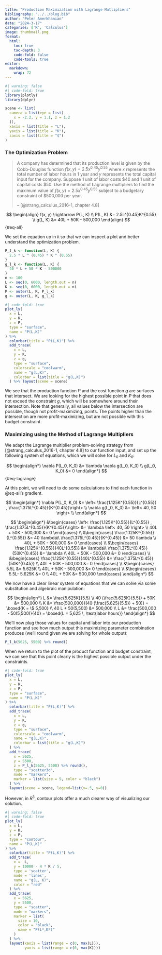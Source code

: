 ```yaml
---
title: "Production Maximization with Lagrange Mutlipliers"
bibliography: "../../blog.bib"
author: "Peter Amerkhanian"
date: "2024-3-17"
categories: ['R', 'Calculus']
image: thumbnail.png
format:
  html:
    toc: true
    toc-depth: 3
    code-fold: false
    code-tools: true
editor: 
  markdown: 
    wrap: 72
---
```


```r
#| warning: false
#| code-fold: true
library(plotly)
library(dplyr)

scene <- list(
  camera = list(eye = list(
    x = -2.2, y = 1.1, z = 1.2
  )),
  xaxis = list(title = "L"),
  yaxis = list(title = "K"),
  zaxis = list(title = "$")
)
```

### The Optimization Problem

> A company has determined that its production level is given by the
> Cobb-Douglas function $f(x,y)=2.5x^{0.45}y^{0.55}$ where $x$
> represents the total number of labor hours in 1 year and $y$
> represents the total capital input for the company. Suppose 1 unit of
> labor costs \$40 and 1 unit of capital costs \$50. Use the method of
> Lagrange multipliers to find the maximum value of
> $f(x,y)=2.5x^{0.45}y^{0.55}$ subject to a budgetary constraint of
> \$500,000 per year.  
> 
> -- [@strang_calculus_2016-1, chapter 4.8]

$$
\begin{align}
f(x, y) \rightarrow P(L, K) \\
P(L, K) &= 2.5L^{0.45}K^{0.55} \\
g(L, K) &= 40L + 50K - 500,000
\end{align}
$$ {#eq-all}

We set the equation up in `R` so that we can inspect a plot and better
understand the optimization problem.

```r
P_l_k <- function(L, K) {
  2.5 * L ^ (0.45) * K ^ (0.55)
}
g_l_k <- function(L, K) {
  40 * L + 50 * K - 500000
}
n <- 100
L <- seq(0, 6000, length.out = n)
K <- seq(0, 6000, length.out = n)
P <- outer(L, K, P_l_k)
g <- outer(L, K, g_l_k)
```

```r
#| code-fold: true
plot_ly(
  x = L,
  y = K,
  z = P,
  type = "surface",
  name = "P(L,K)"
) %>%
  colorbar(title = "P(L,K)") %>%
  add_trace(
    x = L,
    y = K,
    z = g,
    type = "surface",
    colorscale = "coolwarm",
    name = "g(L,K)",
    colorbar = list(title = "g(L,K)")
  ) %>% layout(scene = scene)
```

We see that the production function $P$ and the cost function $g$ are surfaces that intersect. We are looking for the highest possible
point in $P$ that does not exceed the constraint $g$, which will be
somewhere around their intersection. Note that generally, all values
below the intersection are possible, though not profit-maximizing,
points. The points higher than the intersection are more
profit-maximizing, but are not possible with this budget constraint.

### Maximizing using the Method of Lagrange Multipliers

We adapt the Lagrange multiplier problem-solving strategy from
[@strang_calculus_2016-1, chapter 4.8] to our function input, and set up
the following system of equations, which we will solve for $L_0$ and
$K_0$:

$$
\begin{align*}
\nabla P(L_0, K_0) &= \lambda \nabla g(L_0, K_0) \\
g(L_0, K_0) &= 0
\end{align*}
$$ {#eq-lagrange}

At this point, we will need to do some calculations to find each
function in @eq-all's gradient.

$$
\begin{align*}
\nabla P(L_0, K_0) &= \left<  \frac{1.125K^{0.55}}{L^{0.55}} , \frac{1.375L^{0.45}}{K^{0.45}}\right> \\
\nabla g(L_0, K_0) &= \left< 40, 50 \right> \\
\end{align*}
$$

$$
\begin{align*}
&\begin{cases}
\left<  \frac{1.125K^{0.55}}{L^{0.55}} , \frac{1.375L^{0.45}}{K^{0.45}}\right> &= \lambda \left< 40, 50 \right> \\
40L + 50K - 500,000 &= 0
\end{cases} \\
&\begin{cases}
\frac{1.125K^{0.55}}{L^{0.55}} &= 40 \lambda\\
\frac{1.375L^{0.45}}{K^{0.45}} &= 50 \lambda \\
40L + 50K - 500,000 &= 0
\end{cases} \\
&\begin{cases}
\frac{1.125K^{0.55}}{40L^{0.55}} &= \lambda\\
\frac{1.375L^{0.45}}{50K^{0.45}} &= \lambda \\
40L + 50K - 500,000 &= 0
\end{cases} \\
&\begin{cases}
\frac{1.125K^{0.55}}{40L^{0.55}} &= \frac{1.375L^{0.45}}{50K^{0.45}} \\
40L + 50K - 500,000 &= 0
\end{cases} \\
&\begin{cases}
5.5L &= 5.625K \\
40L + 50K - 500,000 &= 0
\end{cases} \\
&\begin{cases}
5.5L- 5.625K &= 0 \\
40L + 50K &= 500,000
\end{cases}
\end{align*}
$$

We now have a clear linear system of equations that we can solve via
some substitution and algebraic manipulation:

$$
\begin{align*}
L &= \frac{5.625K}{5.5} \\
40 (\frac{5.625K}{5.5}) + 50K &= 500,000 \\
K &= \frac{500,000}{(40 (\frac{5.625}{5.5}) + 50)} = \boxed{K = \$ 5,500} \\
40 L + 50(5,500) &= 500,000 \\
 L &= \frac{500,000 - 50(5,500)}{40} = \boxed{L = 5,625 \, \text{labor hours}}
\end{align*}
$$

We'll now plug those values for capital and labor into our production function and see how much output this maximizing parameter combination produces (we'll round given we are solving for whole output):
```r
P_l_k(5625, 5500) %>% round()
```
When we return to the plot of the product function and budget constraint, we can see that this point clearly is the highest possible output under the constraints.
```r
#| code-fold: true
plot_ly(
  x = L,
  y = K,
  z = P,
  type = "surface",
  name = "P(L,K)"
) %>%
  colorbar(title = "P(L,K)") %>%
  add_trace(
    x = L,
    y = K,
    z = g,
    type = "surface",
    colorscale = "coolwarm",
    name = "g(L,K)",
    colorbar = list(title = "g(L,K)")
  ) %>%
  add_trace(
    x = 5625,
    y = 5500,
    z = P_l_k(5625, 5500) %>% round(),
    type = "scatter3d",
    mode = "markers",
    marker = list(size = 5, color = "black")
  ) %>%
  layout(scene = scene, legend=list(x=.5, y=0))
```

However, in $R^3$, contour plots offer a much clearer way of visualizing our solution.

```r
#| warning: false
#| code-fold: true
plot_ly(
  x = L,
  y = K,
  z = P,
  type = "contour",
  name = "P(L,K)"
) %>%
  colorbar(title = "P(L,K)") %>%
  add_trace(
    x =  L,
    y = 10000 - 4 * K / 5,
    type = 'scatter',
    mode = 'lines',
    name = "g(L, K)",
    color = "red"
  ) %>%
  add_trace(
    x = 5625,
    y = 5500,
    type = "scatter",
    mode = "markers",
    marker = list(
      size = 10,
      color = "black",
      name = "P(L*,K*)"
    )
  ) %>%
  layout(xaxis = list(range = c(0, max(L))),
         yaxis = list(range = c(0, max(K))))
```

